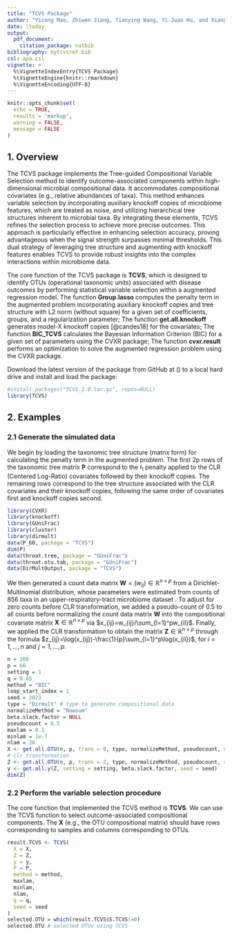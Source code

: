 ```yaml
---
title: "TCVS Package"
author: "Yicong Mao, Zhiwen Jiang, Tianying Wang, Yi-Juan Hu, and Xiang Zhan"
date: \today
output: 
  pdf_document:
    citation_package: natbib
bibliography: mytcvsref.bib
csl: apa.csl
vignette: >
  %\VignetteIndexEntry{TCVS Package}
  %\VignetteEngine{knitr::rmarkdown}
  %\VignetteEncoding{UTF-8}
---
```


```r
knitr::opts_chunk$set(
  echo = TRUE,   
  results = 'markup', 
  warning = FALSE,
  message = FALSE 
)
```

## 1. Overview  <!-- Introduction of the functions in the paackage-->

The TCVS package implements the Tree-guided Compositional Variable Selection method to identify outcome-associated components within high-dimensional microbial compositional data. It accommodates compositional covariates (e.g., relative abundances of taxa). This method enhances variable selection by incorporating auxiliary knockoff copies of microbiome features, which are treated as noise, and utilizing hierarchical tree structures inherent to microbial taxa. By integrating these elements, TCVS refines the selection process to achieve more precise outcomes. This approach is particularly effective in enhancing selection accuracy, proving advantageous when the signal strength surpasses minimal thresholds. This dual strategy of leveraging tree structure and augmenting with knockoff features enables TCVS to provide robust insights into the complex interactions within microbiome data.

The core function of the TCVS package is **TCVS**, which is designed to identify OTUs (operational taxonomic units) associated with disease outcomes by performing statistical variable selection within a augmented regression model.
The function **Group.lasso** computes the penalty term in the augmented problem incorporating auxiliary knockoff copies and tree structure with L2 norm (without square) for a given set of coefficients, groups, and a regularization parameter; 
The function **get.all.knockoff** generates model-X knockoff copies [@candes18] for the covariates;
The function **BIC_TCVS** calculates the Bayesian Information Criterion (BIC) for a given set of parameters using the CVXR package;
The function **cvxr.result** performs an optimization to solve the augmented regression problem using the CVXR package.

Download the latest version of the package from GitHub at (\url{https://github.com/Yicong1225/TCVS}) to a local hard drive and install and load the package:
```r
#install.packages("TCVS_1.0.tar.gz", repos=NULL)
library(TCVS)
```

##  2. Examples
### 2.1 Generate the simulated data
We begin by loading the taxonomic tree structure (matrix form) for calculating the penalty term in the augmented problem. The first 2p rows of the taxonomic tree matrix **P** correspond to the $l_1$ penalty applied to the CLR (Centered Log-Ratio) covariates followed by their knockoff copies. The remaining rows correspond to the tree structure associated with the CLR covariates and their knockoff copies, following the same order of covariates first and knockoff copies second.

```r
library(CVXR)
library(knockoff)
library(GUniFrac)
library(cluster)
library(dirmult)
data(P_60, package = "TCVS")
dim(P)
data(throat.tree, package = "GUniFrac")
data(throat.otu.tab, package = "GUniFrac")
data(DirMultOutput, package = "TCVS")
```

We then generated a count data matrix 
$\mathbf{W} = (w_{ij}) \in \mathbb{R}^{n\times p}$ from a Dirichlet-Multinomial distribution, whose parameters were estimated from counts of 856 taxa in an upper-respiratory-tract microbiome dataset \citep{charlson10,chen12}.
To adjust for zero counts before CLR transformation, we added a pseudo-count of 0.5 to all counts before normalizing the count data matrix $\mathbf{W}$ into the compositional covariate matrix $\mathbf{X} \in\mathbb{R}^{n\times p}$ via  $x_{ij}=w_{ij}/\sum_{l=1}^pw_{il}$.  Finally, we applied the CLR transformation to obtain the matrix $\mathbf{Z} \in\mathbb{R}^{n\times p}$ through the formula $z_{ij}=\log(x_{ij})-\frac{1}{p}\sum_{l=1}^p\log(x_{il})$, for $i=1,\ldots,n$ and $j=1,\ldots,p$. 
```r
n = 200
p = 60
setting = 1
q = 0.05
method = "BIC"
loop_start_index = 1
seed = 2023
type = "Dirmult" # type to generate compositional data
normalizeMethod = "Rowsum"
beta.slack.factor = NULL
pseudocount = 0.5
maxlam = 0.1
minlam = 1e-7
nlam = 20
X <- get.all.OTU(n, p, trans = 0, type, normalizeMethod, pseudocount, seed = seed)
# clr transformation
Z <- get.all.OTU(n, p, trans = 2, type, normalizeMethod, pseudocount, seed = seed) 
y <- get.all.y(Z, setting = setting, beta.slack.factor, seed = seed)
dim(Z)
```

### 2.2 Perform the variable selection procedure
The core function that implemented the TCVS method is **TCVS**. We can use the TCVS function to select outcome-associated compositional components. The **X** (e.g., the OTU compositional matrix) should have rows corresponding to samples and columns corresponding to OTUs. 
```r
result.TCVS <- TCVS(
  X = X,
  Z = Z,
  y = y,
  P = P,
  method = method,
  maxlam,
  minlam,
  nlam,
  q = q,
  seed = seed
)
selected.OTU = which(result.TCVS$S.TCVS!=0)
selected.OTU # selected OTUs using TCVS
```


